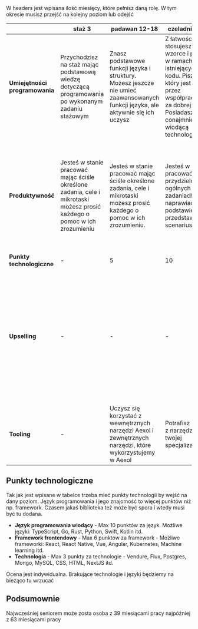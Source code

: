 <div className="pathtable">
W headers jest wpisana ilość miesięcy, które pełnisz daną rolę. W tym okresie
musisz przejść na kolejny poziom lub odejść

|                                | staż 3                                                                                                                     | padawan 12-18                                                                                                                    | czeladnik 12-18                                                                                                                                                                                         | specjalista 12-24                                                                                                                                                                                    | senior                                                                                                                                                                                        | tech lead                                                                                                                                                                                     |
| ------------------------------ | -------------------------------------------------------------------------------------------------------------------------- | -------------------------------------------------------------------------------------------------------------------------------- | ------------------------------------------------------------------------------------------------------------------------------------------------------------------------------------------------------- | ---------------------------------------------------------------------------------------------------------------------------------------------------------------------------------------------------- | --------------------------------------------------------------------------------------------------------------------------------------------------------------------------------------------- | --------------------------------------------------------------------------------------------------------------------------------------------------------------------------------------------- |
| **Umiejętności programowania** | Przychodzisz na staż mając podstawową wiedzę dotyczącą programowania po wykonanym zadaniu stażowym                         | Znasz podstawowe funkcji języka i struktury. Możesz jeszcze nie umieć zaawansowanych funkcji języka, ale aktywnie się ich uczysz | Z łatwością stosujesz ustalone wzorce i podejścia w ramach istniejących baz kodu. Piszesz kod, który jest uważany przez współpracowników za dobrej jakości. Posiadasz conajmniej 1 wiodącą technologie. | Jesteś w stanie stawiać projekty od zera. Piszesz kod, który jest uważany przez współpracowników za wysokiej jakości i jest łatwy w utrzymaniu.                                                      | Jesteś w stanie odkrywać nowe technologie i wdrażać je wśród zespołu. Twój kod jest bardzo łatwy w utrzymaniu i jest uważany za bardzo wysokiej jakości.                                      | Twój kod jest wzorem dla reszty zespołu. Aktywnie pomagasz innym pisać dobry kod                                                                                                              |
| **Produktywność**              | Jesteś w stanie pracować mając ściśle określone zadania, cele i mikrotaski możesz prosić każdego o pomoc w ich zrozumieniu | Jesteś w stanie pracować mając ściśle określone zadania, cele i mikrotaski możesz prosić każdego o pomoc w ich zrozumieniu.      | Jesteś w stanie pracować na przydzielonych ogólnych zadaniach. Umiesz naprawiać bugi na podstawie przedstawionego scenariusza.                                                                          | Potrafi pracować nad jasno zdefiniowanymi i określonymi zakresami poszczególnych funkcji lub problemów. Tworzysz nowe zadania jeśli zajdzie taka potrzeba i dodajesz je do boarda z dokładnym opisem | Potrafisz samodzielnie kompletne rozwiązania od koncepcji do wdrożenia. Jesteś w stanie sam rozpisać mniejsze taski dla reszty zespołu na skomplikowany feature.                              | Potrafisz samodzielnie i współpracując z zarządem nadzorować pracę wszystkich projektów w twojej gałęzi.                                                                                      |
| **Punkty technologiczne**      | -                                                                                                                          | 5                                                                                                                                | 10                                                                                                                                                                                                      | 20                                                                                                                                                                                                   | 40                                                                                                                                                                                            |                                                                                                                                                                                               |
| **Upselling**                  | -                                                                                                                          | -                                                                                                                                | -                                                                                                                                                                                                       | -                                                                                                                                                                                                    | Starasz się proponować klientowi nowe rozwiązania , za które klient gotowy jest zapłacić. W przypadku projektów fixed, generuje to kolejne zamówienia, w przypadku T/M kolejne godziny pracy. | Starasz się proponować klientowi nowe rozwiązania , za które klient gotowy jest zapłacić. W przypadku projektów fixed, generuje to kolejne zamówienia, w przypadku T/M kolejne godziny pracy. |
| **Tooling**                    | -                                                                                                                          | Uczysz się korzystać z wewnętrznych narzędzi Aexol i zewnętrznych narzędzi, które wykorzystujemy w Aexol                         | Potrafisz korzystać z narzędzi do twojej specjalizacji.                                                                                                                                                 | Potrafisz korzystać ze wszystkich narzędzi potrzebnych w twoich wiodących technologiach.                                                                                                             | Usprawniasz i tworzysz nowe narzędzia pracy w Aexol.                                                                                                                                          | Usprawniasz i tworzysz nowe narzędzia pracy w Aexol.                                                                                                                                          |

</div>

## Punkty technologiczne

Tak jak jest wpisane w tabelce trzeba mieć punkty technologii by wejść na dany
poziom. Język programowania i jego znajomość to więcej punktów niż np.
framework. Czasem jakaś biblioteka też może być spora i wtedy musi być tu
dodana.

- **Język programowania wiodący** - Max 10 punktów za język. Możliwe języki: TypeScript, Go,
  Rust, Python, Swift, Kotlin itd.
- **Framework frontendowy** - Max 6 punktów za framework - Możliwe frameworki: React, React Native,
  Vue, Angular, Kubernetes, Machine learning itd.
- **Technologia** - Max 3 punkty za technologie - Vendure, Flux, Postgres,
  Mongo, MySQL, CSS, HTML, NextJS itd.

Ocena jest indywidualna. Brakujące technologie i języki będziemy na bieżąco tu wrzucać

## Podsumownie

Najwcześniej seniorem może zosta osoba z 39 miesiącami pracy najpóźniej z 63
miesiącami pracy
